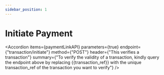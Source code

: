 ```yaml
---
sidebar_position: 1
---
```



# Initiate Payment

<Accordion 
    items={paymentLinkAPI} 
    parameters={true} 
    endpoint={"transaction/initiate"} 
    method={"POST"} 
    header={"This verifies a transaction"} 
    summary={"To verify the validity of a transaction, kindly query the endpoint above by replacing {{transaction_ref}} with the unique transaction_ref of the transaction you want to verify"}
/>


<Script strategy="beforeInteractive" src={`https://checkout.squadco.com/widget/squad.min.js`} />

{/* <ApiTest /> */}
{/* <AccordionCode items={paymentLinkResponse}/> */}